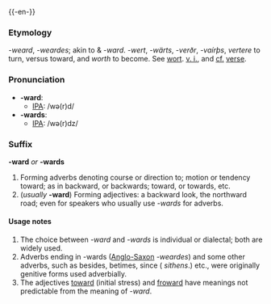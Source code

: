 {{-en-}}

===Etymology===
{{AS.}} ''-weard'', ''-weardes''; akin to {{OS.}} & {{OFries.}} ''-ward''. {{OHG.}} ''-wert'', {{G.}} ''-wärts'', {{Icel.}} ''-verðr'', {{Goth.}} ''-vaírþs'', {{L.}} ''vertere'' to turn, versus toward, and {{E.}} ''worth'' to become.  See [[wort]]. [[v. i.]], and [[cf.]] [[verse]].

===Pronunciation===
*'''-ward''':
**[[IPA]]: /wə(r)d/
*'''-wards''':
**[[IPA]]: /wə(r)dz/

===Suffix===
'''-ward''' ''or'' '''-wards'''

#Forming adverbs denoting course or direction to; motion or tendency toward; as in backward, or backwards; toward, or towards, etc.
#(''usually'' '''-ward''') Forming adjectives: a backward look, the northward road; even for speakers who usually use ''-wards'' for adverbs.

====Usage notes====
#The choice between ''-ward'' and ''-wards'' is individual or dialectal; both are widely used.
#Adverbs ending in -wards ([[AS.|Anglo-Saxon]] ''-weardes'') and some other adverbs, such as besides, betimes, since ({{OE.}} ''sithens''.) etc., were originally genitive forms used adverbially.
#The adjectives [[toward]] (initial stress) and [[froward]] have meanings not predictable from the meaning of ''-ward''.